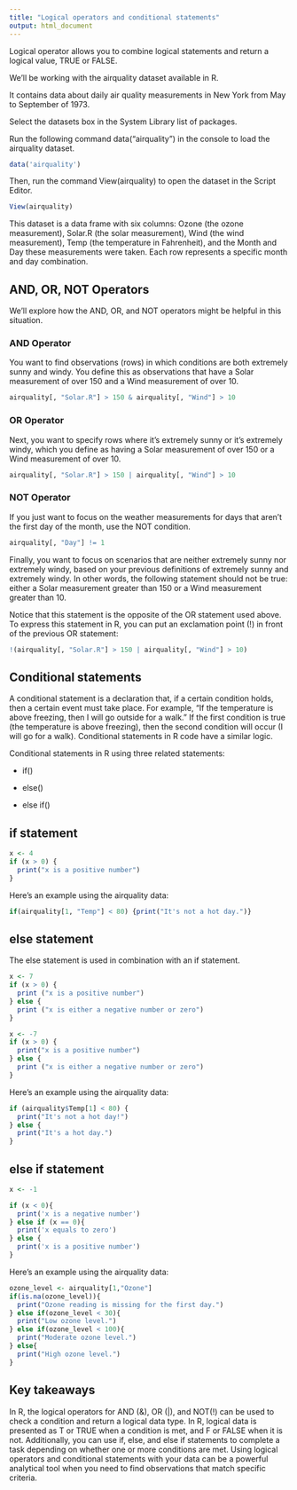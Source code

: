 ```yaml
---
title: "Logical operators and conditional statements"
output: html_document
---
```


Logical operator allows you to combine logical statements and return a logical value, TRUE or FALSE.

We'll be working with the airquality dataset available in R.

It contains data about daily air quality measurements in New York from May to September of 1973. 

Select the datasets box in the System Library list of packages.  

Run the following command data("airquality") in the console to load the airquality dataset.

```r
data('airquality')
```

Then, run the command View(airquality) to open the dataset in the Script Editor.

```r
View(airquality)
```

This dataset is a data frame with six columns: Ozone (the ozone measurement), Solar.R (the solar measurement), Wind (the wind measurement), Temp (the temperature in Fahrenheit), and the Month and Day these measurements were taken. Each row represents a specific month and day combination. 

## AND, OR, NOT Operators

We'll explore how the AND, OR, and NOT operators might be helpful in this situation.

### AND Operator

You want to find observations (rows) in which conditions are both extremely sunny and windy. You define this as observations that have a Solar measurement of over 150 and a Wind measurement of over 10.  

```r
airquality[, "Solar.R"] > 150 & airquality[, "Wind"] > 10
```
### OR Operator

Next, you want to specify rows where it’s extremely sunny or it’s extremely windy, which you define as having a Solar measurement of over 150 or a Wind measurement of over 10. 

```r
airquality[, "Solar.R"] > 150 | airquality[, "Wind"] > 10
```
### NOT Operator

If you just want to focus on the weather measurements for days that aren't the first day of the month, use the NOT condition.

```r
airquality[, "Day"] != 1
```
Finally, you want to focus on scenarios that are neither extremely sunny nor extremely windy, based on your previous definitions of extremely sunny and extremely windy. In other words, the following statement should not be true: either a Solar measurement greater than 150 or a Wind measurement greater than 10.

Notice that this statement is the opposite of the OR statement used above. To express this statement in R, you can put an exclamation point (!) in front of the previous OR statement: 

```r
!(airquality[, "Solar.R"] > 150 | airquality[, "Wind"] > 10)
```


## Conditional statements 

A conditional statement is a declaration that, if a certain condition holds, then a certain event must take place. For example, “If the temperature is above freezing, then I will go outside for a walk.” If the first condition is true (the temperature is above freezing), then the second condition will occur (I will go for a walk). Conditional statements in R code have a similar logic. 

Conditional statements in R using three related statements: 

- if()

- else()

- else if()

## if statement

```r
x <- 4
if (x > 0) {
  print("x is a positive number")
}
```
Here’s an example using the airquality data:

```r
if(airquality[1, "Temp"] < 80) {print("It's not a hot day.")}
```
## else statement

The else statement is used in combination with an if statement.

```r
x <- 7
if (x > 0) {
  print ("x is a positive number")
} else {
  print ("x is either a negative number or zero")
}
```
```r
x <- -7
if (x > 0) {
  print("x is a positive number")
} else {
  print ("x is either a negative number or zero")
}
```

Here’s an example using the airquality data:
```r
if (airquality$Temp[1] < 80) {
  print("It's not a hot day!")
} else {
  print("It's a hot day.")
}
```
## else if statement

```r
x <- -1

if (x < 0){
  print('x is a negative number')
} else if (x == 0){
  print('x equals to zero')
} else {
  print('x is a positive number')
}
```
Here’s an example using the airquality data:

```r
ozone_level <- airquality[1,"Ozone"]
if(is.na(ozone_level)){
  print("Ozone reading is missing for the first day.")
} else if(ozone_level < 30){ 
  print("Low ozone level.")
} else if(ozone_level < 100){ 
  print("Moderate ozone level.")
} else{
  print("High ozone level.")
}
```
## Key takeaways

In R, the logical operators for AND (&), OR (|), and NOT(!) can be used to check a condition and return a logical data type. In R, logical data is presented as T or TRUE when a condition is met, and F or FALSE when it is not. Additionally, you can use if, else, and else if statements to complete a task depending on whether one or more conditions are met. Using logical operators and conditional statements with your data can be a powerful analytical tool when you need to find observations that match specific criteria. 

